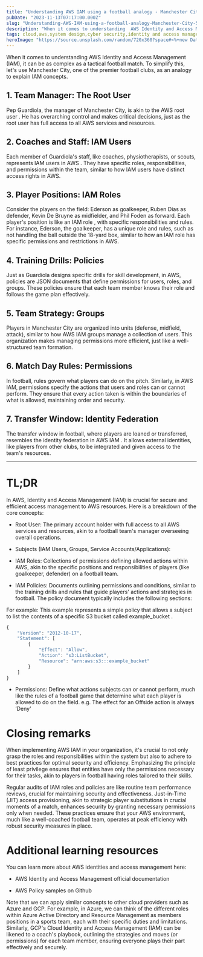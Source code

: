```yaml
---
title: "Understanding AWS IAM using a football analogy - Manchester City"
pubDate: "2023-11-13T07:17:00.000Z"
slug: "Understanding-AWS-IAM-using-a-football-analogy-Manchester-City-586f6047a8d64cef8fd62b9e993b36fa"
description: "When it comes to understanding  AWS Identity and Access Management  (IAM), it can be as complex as a tactical football match. To simplify this, let's use Manchester City, one of the premier football c"
tags: cloud,aws,system design,cyber security,identity and access management
heroImage: "https://source.unsplash.com/random/720x360?space#<%+new Date().getTime()%>"
---
```




When it comes to understanding  AWS Identity and Access Management  (IAM), it can be as complex as a tactical football match. To simplify this, let's use Manchester City, one of the premier football clubs, as an analogy to explain IAM concepts.

## 1. Team Manager: The Root User

Pep Guardiola, the manager of Manchester City, is akin to the  AWS root user . He has overarching control and makes critical decisions, just as the root user has full access to all AWS services and resources.

## 2. Coaches and Staff: IAM Users

Each member of Guardiola's staff, like coaches, physiotherapists, or scouts, represents  IAM users in AWS . They have specific roles, responsibilities, and permissions within the team, similar to how IAM users have distinct access rights in AWS.

## 3. Player Positions: IAM Roles

Consider the players on the field: Ederson as goalkeeper, Ruben Dias as defender, Kevin De Bruyne as midfielder, and Phil Foden as forward. Each player's position is like an  IAM role , with specific responsibilities and rules. For instance, Ederson, the goalkeeper, has a unique role and rules, such as not handling the ball outside the 18-yard box, similar to how an IAM role has specific permissions and restrictions in AWS.

## 4. Training Drills: Policies

Just as Guardiola designs specific drills for skill development, in  AWS, policies  are JSON documents that define permissions for users, roles, and groups. These policies ensure that each team member knows their role and follows the game plan effectively.

## 5. Team Strategy: Groups

Players in Manchester City are organized into units (defense, midfield, attack), similar to how  AWS IAM groups  manage a collection of users. This organization makes managing permissions more efficient, just like a well-structured team formation.

## 6. Match Day Rules: Permissions

In football, rules govern what players can do on the pitch. Similarly, in  AWS IAM, permissions  specify the actions that users and roles can or cannot perform. They ensure that every action taken is within the boundaries of what is allowed, maintaining order and security.

## 7. Transfer Window: Identity Federation

The transfer window in football, where players are loaned or transferred, resembles the  identity federation in AWS IAM . It allows external identities, like players from other clubs, to be integrated and given access to the team's resources.

<hr />

# TL;DR

In AWS, Identity and Access Management (IAM) is crucial for secure and efficient access management to AWS resources. Here is a breakdown of the core concepts:



- Root User:  The primary account holder with full access to all AWS services and resources, akin to a football team's manager overseeing overall operations.

- Subjects (IAM Users, Groups, Service Accounts/Applications):

- IAM Roles:  Collections of permissions defining allowed actions within AWS, akin to the specific positions and responsibilities of players (like goalkeeper, defender) on a football team.

- IAM Policies:  Documents outlining permissions and conditions, similar to the training drills and rules that guide players' actions and strategies in football. The policy document typically includes the following sections:



For example:  This example represents a simple policy that allows a subject to list the contents of a specific S3 bucket called  example_bucket .



```javascript
{
    "Version": "2012-10-17",
    "Statement": [
        {
            "Effect": "Allow",
            "Action": "s3:ListBucket",
            "Resource": "arn:aws:s3:::example_bucket"
        }
    ]
}
```



- Permissions:  Define what actions subjects can or cannot perform, much like the rules of a football game that determine what each player is allowed to do on the field. e.g. The effect for an Offside action is always ‘Deny’



# Closing remarks

When implementing AWS IAM in your organization, it's crucial to not only grasp the roles and responsibilities within the system but also to adhere to best practices for optimal security and efficiency. Emphasizing the  principle of least privilege  ensures that entities have only the permissions necessary for their tasks, akin to players in football having roles tailored to their skills. 

Regular audits of IAM roles  and policies are like routine team performance reviews, crucial for maintaining security and effectiveness.  Just-in-Time  (JIT) access provisioning, akin to strategic player substitutions in crucial moments of a match, enhances security by granting necessary permissions only when needed. These practices ensure that your AWS environment, much like a well-coached football team, operates at peak efficiency with robust security measures in place.

# Additional learning resources

You can learn more about AWS identities and access management here:



- AWS Identity and Access Management  official documentation

- AWS Policy samples on Github



Note that we can apply similar concepts to other cloud providers such as Azure and GCP. For example, in Azure, we can think of the different roles within  Azure Active Directory and Resource Management  as members positions in a sports team, each with their specific duties and limitations. Similarly,  GCP's Cloud Identity and Access Management (IAM)  can be likened to a coach's playbook, outlining the strategies and moves (or permissions) for each team member, ensuring everyone plays their part effectively and securely.